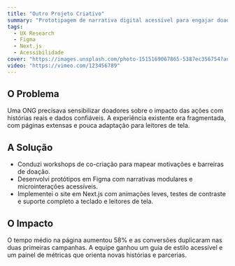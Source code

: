 ```yaml
---
title: "Outro Projeto Criativo"
summary: "Prototipagem de narrativa digital acessível para engajar doadores em campanhas sociais."
tags:
  - UX Research
  - Figma
  - Next.js
  - Acessibilidade
cover: "https://images.unsplash.com/photo-1515169067865-5387ec356754?auto=format&fit=crop&w=1200&q=80"
video: "https://vimeo.com/123456789"
---
```


## O Problema

Uma ONG precisava sensibilizar doadores sobre o impacto das ações com histórias reais e dados confiáveis.
A experiência existente era fragmentada, com páginas extensas e pouca adaptação para leitores de tela.

## A Solução

- Conduzi workshops de co-criação para mapear motivações e barreiras de doação.
- Desenvolvi protótipos em Figma com narrativas modulares e microinterações acessíveis.
- Implementei o site em Next.js com animações leves, testes de contraste e suporte completo a teclado e leitores de tela.

## O Impacto

O tempo médio na página aumentou 58% e as conversões duplicaram nas duas primeiras campanhas.
A equipe ganhou um guia de estilo acessível e um painel de métricas que orienta novas histórias e parcerias.

